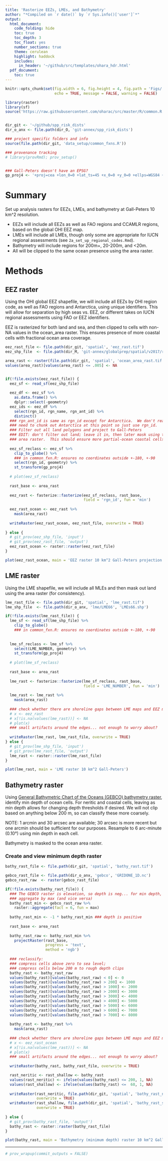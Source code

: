 ```yaml
---
title: 'Rasterize EEZs, LMEs, and Bathymetry'
author: "*Compiled on `r date()` by `r Sys.info()['user']`*"
output: 
  html_document:
    code_folding: hide
    toc: true
    toc_depth: 3
    toc_float: yes
    number_sections: true
    theme: cerulean
    highlight: haddock
    includes: 
      in_header: '~/github/src/templates/ohara_hdr.html'
  pdf_document:
    toc: true
---
```


``` r

knitr::opts_chunk$set(fig.width = 6, fig.height = 4, fig.path = 'Figs/',
                      echo = TRUE, message = FALSE, warning = FALSE)

library(raster)
library(sf)
source('https://raw.githubusercontent.com/oharac/src/master/R/common.R')


dir_git <- '~/github/spp_risk_dists'
dir_o_anx <- file.path(dir_O, 'git-annex/spp_risk_dists')

### project specific folders and info
source(file.path(dir_git, 'data_setup/common_fxns.R'))

### provenance tracking
# library(provRmd); prov_setup()


### Gall-Peters doesn't have an EPSG?
gp_proj4 <- '+proj=cea +lon_0=0 +lat_ts=45 +x_0=0 +y_0=0 +ellps=WGS84 +units=m +no_defs'

```

# Summary

Set up analysis rasters for EEZs, LMEs, and bathymetry at Gall-Peters 10 km^2 resolution.

* EEZs will include all EEZs as well as FAO regions and CCAMLR regions, based on the global OHI EEZ map.
* LMEs will include all LMEs, though only some are appropriate for IUCN regional assessments (see `2a_set_up_regional_codes.Rmd`).
* Bathymetry will include regions for 200m+, 20-200m, and <20m.  
* All will be clipped to the same ocean presence using the area raster.

# Methods

## EEZ raster

Using the OHI global EEZ shapefile, we will include all EEZs by OHI region code, as well as FAO regions and Antarctica, using unique identifiers.  This will allow for separation by high seas vs. EEZ, or different takes on IUCN regional assessments using FAO or EEZ identifiers.

EEZ is rasterized for both land and sea, and then clipped to cells with non-NA values in the ocean_area raster.  This ensures presence of more coastal cells with fractional ocean area coverage.

``` r

eez_rast_file <- file.path(dir_git, 'spatial', 'eez_rast.tif')
eez_shp_file  <- file.path(dir_M, 'git-annex/globalprep/spatial/v2017/regions_2017_update.shp')

area_rast <- raster(file.path(dir_git, 'spatial', 'ocean_area_rast.tif'))
values(area_rast)[values(area_rast) <= .005] <- NA


if(!file.exists(eez_rast_file)) {
  eez_sf <- read_sf(eez_shp_file)
  
  eez_df <- eez_sf %>%
    as.data.frame() %>%
    dplyr::select(-geometry)
  eez_ids <- eez_df %>%
    select(rgn_id, rgn_name, rgn_ant_id) %>%
    distinct()
  ### rgn_ant_id is same as rgn_id except for Antarctica.  We don't really
  ### need to chunk out Antarctica at this point so just use rgn_id.
  ### Filter out all land polygons and project to Gall-Peters
  ### EDIT: don't filter out land; leave it in, then later mask using the 
  ### area raster.  This should ensure more partial-ocean coastal cells are included.
  
  eez_sf_reclass <- eez_sf %>%
    clip_to_globe() %>%
    ### in common_fxn.R: ensures no coordinates outside +-180, +-90
    select(rgn_id, geometry) %>%
    st_transform(gp_proj4)
  
  # plot(eez_sf_reclass)
  
  rast_base <- area_rast
  
  eez_rast <- fasterize::fasterize(eez_sf_reclass, rast_base, 
                                   field = 'rgn_id', fun = 'min')
  
  eez_rast_ocean <- eez_rast %>%
    mask(area_rast)
  
  writeRaster(eez_rast_ocean, eez_rast_file, overwrite = TRUE)
  
} else {
  # git_prov(eez_shp_file, 'input')
  # git_prov(eez_rast_file, 'output')
  eez_rast_ocean <- raster::raster(eez_rast_file)
}

plot(eez_rast_ocean, main = 'EEZ raster 10 km^2 Gall-Peters projection')

```

## LME raster

Using the LME shapefile, we will include all MLEs and then mask out land using the area raster (for consistency).

``` r

lme_rast_file <- file.path(dir_git, 'spatial', 'lme_rast.tif')
lme_shp_file  <- file.path(dir_o_anx, 'lme/LME66', 'LMEs66.shp')

if(!file.exists(lme_rast_file)) {
  lme_sf <- read_sf(lme_shp_file) %>%
    clip_to_globe()
    ### in common_fxn.R: ensures no coordinates outside +-180, +-90
  
  
  lme_sf_reclass <- lme_sf %>%
    select(LME_NUMBER, geometry) %>%
    st_transform(gp_proj4)
  
  # plot(lme_sf_reclass)
  
  rast_base <- area_rast
  
  lme_rast <- fasterize::fasterize(lme_sf_reclass, rast_base, 
                                   field = 'LME_NUMBER', fun = 'min')
  
  lme_rast <- lme_rast %>%
    mask(area_rast)
    
  ### check whether there are shoreline gaps between LME maps and EEZ maps
  # x <- eez_rast
  # x[!is.na(values(lme_rast))] <- NA
  # plot(x)
  ### small artifacts around the edges... not enough to worry about?
  
  writeRaster(lme_rast, lme_rast_file, overwrite = TRUE)
} else {
  # git_prov(lme_shp_file, 'input')
  # git_prov(lme_rast_file, 'output')
  lme_rast <- raster::raster(lme_rast_file)
}

plot(lme_rast, main = 'LME raster 10 km^2 Gall-Peters')

```


## Bathymetry raster

Using [General Bathymetric Chart of the Oceans (GEBCO) bathymetry raster](https://www.bodc.ac.uk/data/hosted_data_systems/gebco_gridded_bathymetry_data/), identify min depth of ocean cells.  For neritic and coastal cells, leaving as min depth allows for changing depth thresholds if desired.  We will not clip based on anything below 200 m, so can classify these more coarsely.

NOTE: 1 arcmin and 30 arcsec are available; 30 arcsec is more recent but one arcmin should be sufficient for our purposes.  Resample to 6 arc-minute (0.10°) using min depth in each cell.

Bathymetry is masked to the ocean area raster.

### Create and view minimum depth raster

``` r

bathy_rast_file <- file.path(dir_git, 'spatial', 'bathy_rast.tif')

gebco_rast_file <- file.path(dir_o_anx, 'gebco', 'GRIDONE_1D.nc')
gebco_rast_raw  <- raster(gebco_rast_file)

if(!file.exists(bathy_rast_file)) {
  ### The GEBCO raster is elevation, so depth is neg... for min depth, 
  ### aggregate by max (and vice versa)
  bathy_rast_min <- gebco_rast_raw %>%
    raster::aggregate(fact = 6, fun = max)
  
  bathy_rast_min <- -1 * bathy_rast_min ### depth is positive
    
  rast_base <- area_rast
  
  bathy_rast_raw <- bathy_rast_min %>%
    projectRaster(rast_base, 
                  progress = 'text',
                  method = 'ngb')
  
  ### reclassify:
  ### compress cells above zero to sea level;
  ### compress cells below 200 m to rough depth clips
  bathy_rast <- bathy_rast_raw
  values(bathy_rast)[values(bathy_rast_raw) < 0] <- 0
  values(bathy_rast)[values(bathy_rast_raw) > 200] <- 1000
  values(bathy_rast)[values(bathy_rast_raw) > 1000] <- 2000
  values(bathy_rast)[values(bathy_rast_raw) > 2000] <- 3000
  values(bathy_rast)[values(bathy_rast_raw) > 3000] <- 4000
  values(bathy_rast)[values(bathy_rast_raw) > 4000] <- 5000
  values(bathy_rast)[values(bathy_rast_raw) > 5000] <- 6000
  values(bathy_rast)[values(bathy_rast_raw) > 6000] <- 7000
  values(bathy_rast)[values(bathy_rast_raw) > 7000] <- 8000
  
  bathy_rast <- bathy_rast %>%
    mask(area_rast)
    
  ### check whether there are shoreline gaps between LME maps and EEZ maps
  # x <- eez_rast_ocean
  # x[!is.na(values(lme_rast))] <- NA
  # plot(x)
  ### small artifacts around the edges... not enough to worry about?
  
  writeRaster(bathy_rast, bathy_rast_file, overwrite = TRUE)

  rast_neritic <- rast_shallow <- bathy_rast
  values(rast_neritic) <- ifelse(values(bathy_rast) <= 200, 1, NA)
  values(rast_shallow) <- ifelse(values(bathy_rast) <=  60, 1, NA)
  
  writeRaster(rast_neritic, file.path(dir_git, 'spatial', 'bathy_rast_neritic.tif'),
              overwrite = TRUE)
  writeRaster(rast_shallow, file.path(dir_git, 'spatial', 'bathy_rast_shallow.tif'),
              overwrite = TRUE)
  
} else {
  # git_prov(bathy_rast_file, 'output')
  bathy_rast <- raster::raster(bathy_rast_file)
}

plot(bathy_rast, main = 'Bathymetry (minimum depth) raster 10 km^2 Gall-Peters')

```

-----

``` r

# prov_wrapup(commit_outputs = FALSE)

```

